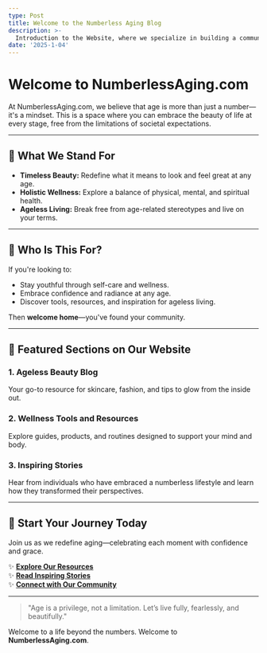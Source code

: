 ```yaml
---
type: Post
title: Welcome to the Numberless Aging Blog
description: >-
  Introduction to the Website, where we specialize in building a community with the agless.
date: '2025-1-04'
---
```




# Welcome to **NumberlessAging.com**  

At NumberlessAging.com, we believe that age is more than just a number—it's a mindset. This is a space where you can embrace the beauty of life at every stage, free from the limitations of societal expectations.  

---

## 🌱 What We Stand For  
- **Timeless Beauty:** Redefine what it means to look and feel great at any age.  
- **Holistic Wellness:** Explore a balance of physical, mental, and spiritual health.  
- **Ageless Living:** Break free from age-related stereotypes and live on your terms.  

---

## 🎯 Who Is This For?  
If you're looking to:  
- Stay youthful through self-care and wellness.  
- Embrace confidence and radiance at any age.  
- Discover tools, resources, and inspiration for ageless living.  

Then **welcome home**—you've found your community.  

---


## 🌟 Featured Sections on Our Website  
### 1. **Ageless Beauty Blog**  
Your go-to resource for skincare, fashion, and tips to glow from the inside out.  

### 2. **Wellness Tools and Resources**  
Explore guides, products, and routines designed to support your mind and body.  

### 3. **Inspiring Stories**  
Hear from individuals who have embraced a numberless lifestyle and learn how they transformed their perspectives.

---

## 🧭 Start Your Journey Today  
Join us as we redefine aging—celebrating each moment with confidence and grace.  

✨ **[Explore Our Resources](#)**  
✨ **[Read Inspiring Stories](#)**  
✨ **[Connect with Our Community](#)**  

---

> "Age is a privilege, not a limitation. Let’s live fully, fearlessly, and beautifully."  

Welcome to a life beyond the numbers. Welcome to **NumberlessAging.com**.  